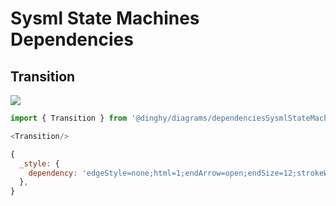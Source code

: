 
# Sysml State Machines Dependencies


## Transition

<Tabs>
  <TabItem value="Preview">

![](./transition.png#drawio)

  </TabItem>
  <TabItem value="Usage">
    
```js
import { Transition } from '@dinghy/diagrams/dependenciesSysmlStateMachines'

<Transition/>
```

  </TabItem>
  <TabItem value="Definition">
    
```js
{
  _style: {
    dependency: 'edgeStyle=none;html=1;endArrow=open;endSize=12;strokeWidth=3;verticalAlign=bottom;',
  },
}
```

  </TabItem>
</Tabs>

